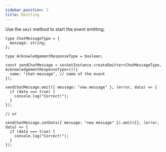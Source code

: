 ```yaml
---
sidebar_position: 3
title: Emitting
---
```


Use the `emit` method to start the event emitting.

```tsx
type ChatMessageType = {
  message: string;
};

type AcknowledgementResponseType = boolean;

const sendChatMessage = socketInstance.createEmitter<ChatMessageType, AcknowledgementResponseType>()({
  name: "chat-message", // name of the event
});

sendChatMessage.emit({ message: "new message" }, (error, data) => {
  if (data === true) {
    console.log("Correct!");
  }
});

// or

sendChatMessage.setData({ message: "new message" }).emit({}, (error, data) => {
  if (data === true) {
    console.log("Correct!");
  }
});
```
